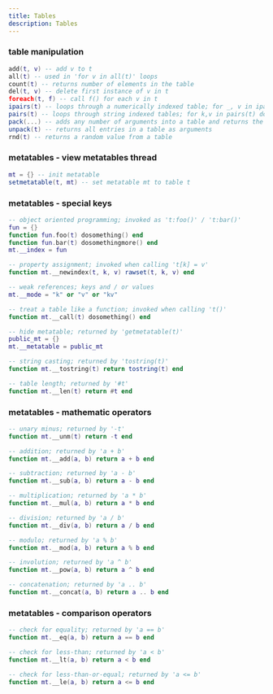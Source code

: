 ```yaml
---
title: Tables
description: Tables
---
```


### table manipulation
```lua
add(t, v) -- add v to t
all(t) -- used in 'for v in all(t)' loops
count(t) -- returns number of elements in the table
del(t, v) -- delete first instance of v in t
foreach(t, f) -- call f() for each v in t
ipairs(t) -- loops through a numerically indexed table; for _, v in ipairs(t) do end
pairs(t) -- loops through string indexed tables; for k,v in pairs(t) do end
pack(...) -- adds any number of arguments into a table and returns the table
unpack(t) -- returns all entries in a table as arguments
rnd(t) -- returns a random value from a table
```

### metatables - view metatables thread
```lua
mt = {} -- init metatable
setmetatable(t, mt) -- set metatable mt to table t
```

### metatables - special keys
```lua
-- object oriented programming; invoked as 't:foo()' / 't:bar()'
fun = {}
function fun.foo(t) dosomething() end
function fun.bar(t) dosomethingmore() end
mt.__index = fun

-- property assignment; invoked when calling 't[k] = v'
function mt.__newindex(t, k, v) rawset(t, k, v) end

-- weak references; keys and / or values
mt.__mode = "k" or "v" or "kv"

-- treat a table like a function; invoked when calling 't()'
function mt.__call(t) dosomething() end

-- hide metatable; returned by 'getmetatable(t)'
public_mt = {}
mt.__metatable = public_mt

-- string casting; returned by 'tostring(t)'
function mt.__tostring(t) return tostring(t) end

-- table length; returned by '#t'
function mt.__len(t) return #t end
```

### metatables - mathematic operators
```lua
-- unary minus; returned by '-t'
function mt.__unm(t) return -t end

-- addition; returned by 'a + b'
function mt.__add(a, b) return a + b end

-- subtraction; returned by 'a - b'
function mt.__sub(a, b) return a - b end

-- multiplication; returned by 'a * b'
function mt.__mul(a, b) return a * b end

-- division; returned by 'a / b'
function mt.__div(a, b) return a / b end

-- modulo; returned by 'a % b'
function mt.__mod(a, b) return a % b end

-- involution; returned by 'a ^ b'
function mt.__pow(a, b) return a ^ b end

-- concatenation; returned by 'a .. b'
function mt.__concat(a, b) return a .. b end
```

### metatables - comparison operators
```lua
-- check for equality; returned by 'a == b'
function mt.__eq(a, b) return a == b end

-- check for less-than; returned by 'a < b'
function mt.__lt(a, b) return a < b end

-- check for less-than-or-equal; returned by 'a <= b'
function mt.__le(a, b) return a <= b end
```